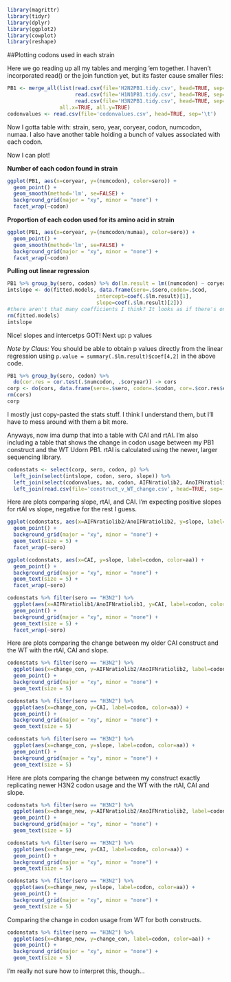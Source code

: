 ```r
library(magrittr)
library(tidyr)
library(dplyr)
library(ggplot2)
library(cowplot)
library(reshape)
```
##Plotting codons used in each strain

Here we go reading up all my tables and merging 'em together.  I haven't incorporated read() or the join function yet, but its faster cause smaller files:
```r
PB1 <- merge_all(list(read.csv(file='H2N2PB1.tidy.csv', head=TRUE, sep='\t'), 
                      read.csv(file='H1N1PB1.tidy.csv', head=TRUE, sep='\t'), 
                      read.csv(file='H3N2PB1.tidy.csv', head=TRUE, sep='\t')), 
                 all.x=TRUE, all.y=TRUE)
codonvalues <- read.csv(file='codonvalues.csv', head=TRUE, sep='\t')
```

Now I gotta table with: strain, sero, year, coryear, codon, numcodon, numaa.  I also have another table holding a bunch of values associated with each codon.

Now I can plot!

__Number of each codon found in strain__
```r
ggplot(PB1, aes(x=coryear, y=(numcodon), color=sero)) + 
  geom_point() + 
  geom_smooth(method='lm', se=FALSE) +
  background_grid(major = "xy", minor = "none") + 
  facet_wrap(~codon)
```


__Proportion of each codon used for its amino acid in strain__
```r
ggplot(PB1, aes(x=coryear, y=(numcodon/numaa), color=sero)) + 
  geom_point() + 
  geom_smooth(method='lm', se=FALSE) +
  background_grid(major = "xy", minor = "none") + 
  facet_wrap(~codon)
```

__Pulling out linear regression__
```r
PB1 %>% group_by(sero, codon) %>% do(lm.result = lm((numcodon) ~ coryear, data=.)) -> fitted.models
intslope <- do(fitted.models, data.frame(sero=.$sero,codon=.$cod, 
                             intercept=coef(.$lm.result)[1], 
                             slope=coef(.$lm.result)[2]))
#there aren't that many coefficients I think? It looks as if there's only two. Where are things going wrong...
rm(fitted.models)
intslope
```

Nice!  slopes and intercetps GOT!
Next up: p values

*Note by Claus:* You should be able to obtain p values directly from the linear regression using `p.value = summary(.$lm.result)$coef[4,2]` in the above code.


```r
PB1 %>% group_by(sero, codon) %>%
  do(cor.res = cor.test(.$numcodon, .$coryear)) -> cors
corp <- do(cors, data.frame(sero=.$sero, codon=.$codon, cor=.$cor.res$estimate, p=.$cor.res$p.value))
rm(cors)
corp
```

I mostly just copy-pasted the stats stuff.  I think I understand them, but I'll have to mess around with them a bit more. 

Anyways, now ima dump that into a table with CAI and rtAI.  I'm also including a table that shows the change in codon usage between my PB1 construct and the WT Udorn PB1.  rtAI is calculated using the newer, larger sequencing library.

``` r
codonstats <- select(corp, sero, codon, p) %>% 
  left_join(select(intslope, codon, sero, slope)) %>% 
  left_join(select(codonvalues, aa, codon, AIFNratiolib2, AnoIFNratiolib2, AIFNreadslib2, AnoIFNreadslib2, AIFNratiolib1, AnoIFNratiolib1, AIFNreadslib1, AnoIFNreadslib1, CAI)) %>%
  left_join(read.csv(file='construct_v_WT_change.csv', head=TRUE, sep='\t'))
```

Here are plots comparing slope, rtAI, and CAI.  I'm expecting positive slopes for rtAI vs slope, negative for the rest I guess.

```r
ggplot(codonstats, aes(x=AIFNratiolib2/AnoIFNratiolib2, y=slope, label=codon, color=aa)) + 
  geom_point() + 
  background_grid(major = "xy", minor = "none") + 
  geom_text(size = 5) + 
  facet_wrap(~sero)

ggplot(codonstats, aes(x=CAI, y=slope, label=codon, color=aa)) + 
  geom_point() + 
  background_grid(major = "xy", minor = "none") + 
  geom_text(size = 5) + 
  facet_wrap(~sero)

codonstats %>% filter(sero == "H3N2") %>% 
  ggplot(aes(x=AIFNratiolib1/AnoIFNratiolib1, y=CAI, label=codon, color=aa)) + 
  geom_point() + 
  background_grid(major = "xy", minor = "none") + 
  geom_text(size = 5) + 
  facet_wrap(~sero)

```

Here are plots comparing the change between my older CAI construct and the WT with the rtAI, CAI and slope.

```r
codonstats %>% filter(sero == "H3N2") %>% 
  ggplot(aes(x=change_con, y=AIFNratiolib2/AnoIFNratiolib2, label=codon, color=aa)) + 
  geom_point() + 
  background_grid(major = "xy", minor = "none") + 
  geom_text(size = 5)

codonstats %>% filter(sero == "H3N2") %>% 
  ggplot(aes(x=change_con, y=CAI, label=codon, color=aa)) + 
  geom_point() + 
  background_grid(major = "xy", minor = "none") + 
  geom_text(size = 5)

codonstats %>% filter(sero == "H3N2") %>% 
  ggplot(aes(x=change_con, y=slope, label=codon, color=aa)) + 
  geom_point() + 
  background_grid(major = "xy", minor = "none") + 
  geom_text(size = 5)
```

Here are plots comparing the change between my construct exactly replicating newer H3N2 codon usage and the WT with the rtAI, CAI and slope.

```r
codonstats %>% filter(sero == "H3N2") %>% 
  ggplot(aes(x=change_new, y=AIFNratiolib2/AnoIFNratiolib2, label=codon, color=aa)) + 
  geom_point() + 
  background_grid(major = "xy", minor = "none") + 
  geom_text(size = 5)

codonstats %>% filter(sero == "H3N2") %>% 
  ggplot(aes(x=change_new, y=CAI, label=codon, color=aa)) + 
  geom_point() + 
  background_grid(major = "xy", minor = "none") + 
  geom_text(size = 5)

codonstats %>% filter(sero == "H3N2") %>% 
  ggplot(aes(x=change_new, y=slope, label=codon, color=aa)) + 
  geom_point() + 
  background_grid(major = "xy", minor = "none") + 
  geom_text(size = 5)
```

Comparing the change in codon usage from WT for both constructs.

```r
codonstats %>% filter(sero == "H3N2") %>% 
  ggplot(aes(x=change_new, y=change_con, label=codon, color=aa)) + 
  geom_point() + 
  background_grid(major = "xy", minor = "none") + 
  geom_text(size = 5)
```

I'm really not sure how to interpret this, though...